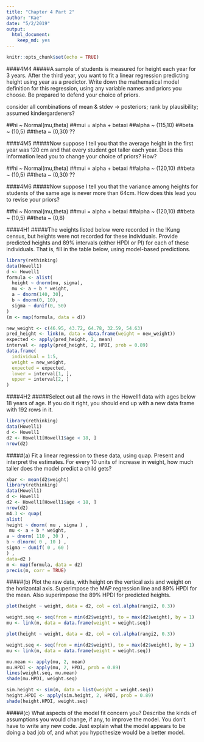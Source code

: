 ```yaml
---
title: "Chapter 4 Part 2"
author: "Kae"
date: "5/2/2019"
output: 
  html_document: 
    keep_md: yes
---
```


```r
knitr::opts_chunk$set(echo = TRUE)
```

####4M4
#####A sample of students is measured for height each year for 3 years. After the third year, you want to fit a linear regression predicting height using year as a predictor. Write down the mathematical model definition for this regression, using any variable names and priors you choose. Be prepared to defend your choice of priors.

consider all combinations of mean & stdev -> posteriors; rank by plausibility; assumed kindergardeners? 

##hi ~ Normal(mu,theta)
##mui = alpha + betaxi
##alpha ~ (115,10)
##beta ~ (10,5)
##theta ~ (0,30) ??



####4M5
#####Now suppose I tell you that the average height in the first year was 120 cm and that every student got taller each year. Does this information lead you to change your choice of priors? How?

##hi ~ Normal(mu,theta)
##mui = alpha + betaxi
##alpha ~ (120,10)
##beta ~ (10,5)
##theta ~ (0,30) ??

####4M6
#####Now suppose I tell you that the variance among heights for students of the same age is never more than 64cm. How does this lead you to revise your priors?

##hi ~ Normal(mu,theta)
##mui = alpha + betaxi
##alpha ~ (120,10)
##beta ~ (10,5)
##theta ~ (0,8) 

####4H1
#####The weights listed below were recorded in the !Kung census, but heights were not recorded for these individuals. Provide predicted heights and 89% intervals (either HPDI or PI) for each of these individuals. That is, fill in the table below, using model-based predictions.

```r
library(rethinking)
data(Howell1)
d <- Howell1
formula <- alist(
  height ~ dnorm(mu, sigma),
  mu <- a + b * weight,
  a ~ dnorm(140, 30),
  b ~ dnorm(0, 10),
  sigma ~ dunif(0, 50)
)
(m <- map(formula, data = d))
```
```r
new_weight <- c(46.95, 43.72, 64.78, 32.59, 54.63)
pred_height <- link(m, data = data.frame(weight = new_weight))
expected <- apply(pred_height, 2, mean)
interval <- apply(pred_height, 2, HPDI, prob = 0.89)
data.frame(
  individual = 1:5, 
  weight = new_weight, 
  expected = expected, 
  lower = interval[1, ], 
  upper = interval[2, ]
)
```

####4H2
#####Select out all the rows in the Howell1 data with ages below 18 years of age. If you do it right, you should end up with a new data frame with 192 rows in it.
```r
library(rethinking)
data(Howell1)
d <- Howell1
d2 <- Howell1[Howell1$age < 18, ]
nrow(d2)
```
#####(a) Fit a linear regression to these data, using quap. Present and interpret the estimates. For every 10 units of increase in weight, how much taller does the model predict a child gets?

```r
xbar <- mean(d2$weight)
library(rethinking)
data(Howell1)
d <- Howell1
d2 <- Howell1[Howell1$age < 18, ]
nrow(d2)
m4.3 <- quap(
alist(
height ~ dnorm( mu , sigma ) ,
 mu <- a + b * weight,
a ~ dnorm( 110 , 30 ) ,
b ~ dlnorm( 0 , 10 ) ,
sigma ~ dunif( 0 , 60 )
) ,
data=d2 )
m <- map(formula, data = d2)
precis(m, corr = TRUE)
```
#####(b) Plot the raw data, with height on the vertical axis and weight on the horizontal axis. Superimpose the MAP regression line and 89% HPDI for the mean. Also superimpose the 89% HPDI for predicted heights.
```r
plot(height ~ weight, data = d2, col = col.alpha(rangi2, 0.3))

weight.seq <- seq(from = min(d2$weight), to = max(d2$weight), by = 1)
mu <- link(m, data = data.frame(weight = weight.seq))

```
```r
plot(height ~ weight, data = d2, col = col.alpha(rangi2, 0.3))

weight.seq <- seq(from = min(d2$weight), to = max(d2$weight), by = 1)
mu <- link(m, data = data.frame(weight = weight.seq))

mu.mean <- apply(mu, 2, mean)
mu.HPDI <- apply(mu, 2, HPDI, prob = 0.89)
lines(weight.seq, mu.mean)
shade(mu.HPDI, weight.seq)

sim.height <- sim(m, data = list(weight = weight.seq))
height.HPDI <- apply(sim.height, 2, HPDI, prob = 0.89)
shade(height.HPDI, weight.seq)
```
#####(c) What aspects of the model fit concern you? Describe the kinds of assumptions you would change, if any, to improve the model. You don’t have to write any new code. Just explain what the model appears to be doing a bad job of, and what you hypothesize would be a better model.